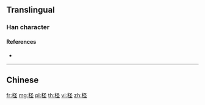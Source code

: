 {{character info/new}}
{{also|檉}}
==Translingual==

===Han character===
{{Han char|rn=75|rad=木|as=05|sn=9|four=|canj=DEG|ids=⿰木圣}}

====References====
* {{Han ref|kx=0521.121|dkj=14672|hdz=21191.030|uh=67FD|ud=26621}}

----

==Chinese==
{{zh-see|檉}}

[[fr:柽]]
[[mg:柽]]
[[pl:柽]]
[[th:柽]]
[[vi:柽]]
[[zh:柽]]